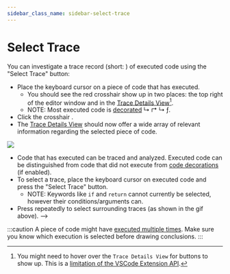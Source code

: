```yaml
---
sidebar_class_name: sidebar-select-trace
---
```


# Select Trace



You can investigate a trace record (short: <Term term="trace"></Term>) of executed code using the "Select Trace" <DarkLightImg src="crosshair_red.svg" /> button:

* Place the keyboard cursor on a piece of code that has executed.
  * You should see the red crosshair <DarkLightImg src="crosshair_red.svg" /> show up in two places: the top right of the editor window and in the [Trace Details View](./trace-details)[^1].
  * NOTE: Most executed code is [decorated](./04-code-decorations.mdx) <span className='color-red'> ↳ ↱ </span><span className='color-gray'>↳</span> <span className='color-orange'>ƒ</span>.
* Click the crosshair <DarkLightImg src="crosshair_red.svg" />.
* The [Trace Details View](./trace-details) should now offer a wide array of relevant information regarding the selected piece of code.

<Img screen src="select-trace.gif" />

* Code that has executed can be traced and analyzed. Executed code can be distinguished from code that did not execute from [code decorations](#code-decorations) (if enabled).
* To select a trace, place the keyboard cursor on executed code and press the "Select Trace" button.
   * NOTE: Keywords like `if` and `return` cannot currently be selected, however their conditions/arguments can.
* Press repeatedly to select surrounding traces (as shown in the gif above). -->


:::caution
A piece of code might have [executed multiple times](./trace-details#executions). Make sure you know which execution is selected before drawing conclusions.
:::

[^1]: You might need to hover over the `Trace Details View` for buttons to show up. This is a [limitation of the VSCode Extension API](https://github.com/microsoft/vscode/issues/78829).
